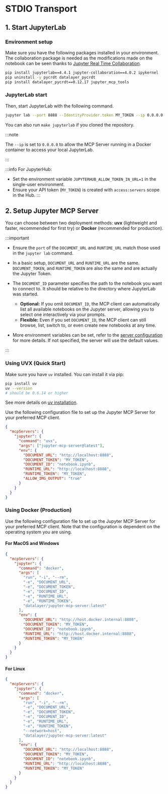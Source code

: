 # STDIO Transport

## 1. Start JupyterLab

### Environment setup

Make sure you have the following packages installed in your environment. The collaboration package is needed as the modifications made on the notebook can be seen thanks to [Jupyter Real Time Collaboration](https://jupyterlab.readthedocs.io/en/stable/user/rtc.html).

```bash
pip install jupyterlab==4.4.1 jupyter-collaboration==4.0.2 ipykernel
pip uninstall -y pycrdt datalayer_pycrdt
pip install datalayer_pycrdt==0.12.17 jupyter_mcp_tools
```

### JupyterLab start

Then, start JupyterLab with the following command.

```bash
jupyter lab --port 8888 --IdentityProvider.token MY_TOKEN --ip 0.0.0.0
```

You can also run `make jupyterlab` if you cloned the repository.

:::note

The `--ip` is set to `0.0.0.0` to allow the MCP Server running in a Docker container to access your local JupyterLab.

:::

:::info
For JupyterHub:
- Set the environment variable `JUPYTERHUB_ALLOW_TOKEN_IN_URL=1` in the single-user environment.
- Ensure your API token (`MY_TOKEN`) is created with `access:servers` scope in the Hub.
:::

## 2. Setup Jupyter MCP Server

You can choose between two deployment methods: **uvx** (lightweight and faster, recommended for first try) or **Docker** (recommended for production).

:::important

- Ensure the `port` of the `DOCUMENT_URL` and `RUNTIME_URL` match those used in the `jupyter lab` command.

- In a basic setup, `DOCUMENT_URL` and `RUNTIME_URL` are the same. `DOCUMENT_TOKEN`, and `RUNTIME_TOKEN` are also the same and are actually the Jupyter Token.

- The `DOCUMENT_ID` parameter specifies the path to the notebook you want to connect to. It should be relative to the directory where JupyterLab was started.
  - **Optional:** If you omit `DOCUMENT_ID`, the MCP client can automatically list all available notebooks on the Jupyter server, allowing you to select one interactively via your prompts.
  - **Flexible:** Even if you set `DOCUMENT_ID`, the MCP client can still browse, list, switch to, or even create new notebooks at any time.

- More environment variables can be set, refer to the [server configuration](/configure) for more details. If not specified, the server will use the default values.

:::

### Using UVX (Quick Start)

Make sure you have `uv` installed. You can install it via pip:

```bash
pip install uv
uv --version
# should be 0.6.14 or higher
```
See more details on [uv installation](https://docs.astral.sh/uv/getting-started/installation/).

Use the following configuration file to set up the Jupyter MCP Server for your preferred MCP client.

```json
{
  "mcpServers": {
    "jupyter": {
      "command": "uvx",
      "args": ["jupyter-mcp-server@latest"],
      "env": {
        "DOCUMENT_URL": "http://localhost:8888",
        "DOCUMENT_TOKEN": "MY_TOKEN",
        "DOCUMENT_ID": "notebook.ipynb",
        "RUNTIME_URL": "http://localhost:8888",
        "RUNTIME_TOKEN": "MY_TOKEN",
        "ALLOW_IMG_OUTPUT": "true"
      }
    }
  }
}
```

### Using Docker (Production)

Use the following configuration file to set up the Jupyter MCP Server for your preferred MCP client. Note that the configuration is dependent on the operating system you are using.


#### For MacOS and Windows

```json
{
  "mcpServers": {
    "jupyter": {
      "command": "docker",
      "args": [
        "run", "-i", "--rm",
        "-e", "DOCUMENT_URL",
        "-e", "DOCUMENT_TOKEN",
        "-e", "DOCUMENT_ID",
        "-e", "RUNTIME_URL",
        "-e", "RUNTIME_TOKEN",
        "datalayer/jupyter-mcp-server:latest"
      ],
      "env": {
        "DOCUMENT_URL": "http://host.docker.internal:8888",
        "DOCUMENT_TOKEN": "MY_TOKEN",
        "DOCUMENT_ID": "notebook.ipynb",
        "RUNTIME_URL": "http://host.docker.internal:8888",
        "RUNTIME_TOKEN": "MY_TOKEN"
      }
    }
  }
}
```

#### For Linux

```json
{
  "mcpServers": {
    "jupyter": {
      "command": "docker",
      "args": [
        "run", "-i", "--rm",
        "-e", "DOCUMENT_URL",
        "-e", "DOCUMENT_TOKEN",
        "-e", "DOCUMENT_ID",
        "-e", "RUNTIME_URL",
        "-e", "RUNTIME_TOKEN",
        "--network=host",
        "datalayer/jupyter-mcp-server:latest"
      ],
      "env": {
        "DOCUMENT_URL": "http://localhost:8888",
        "DOCUMENT_TOKEN": "MY_TOKEN",
        "DOCUMENT_ID": "notebook.ipynb",
        "RUNTIME_URL": "http://localhost:8888",
        "RUNTIME_TOKEN": "MY_TOKEN"
      }
    }
  }
}
```
